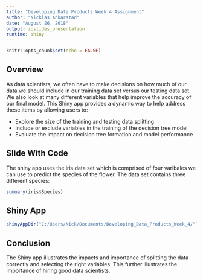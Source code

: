 ---
title: "Developing Data Products Week 4 Assignment"
author: "Nicklas Ankarstad"
date: "August 26, 2018"
output: ioslides_presentation
runtime: shiny
---

```{r setup, include=FALSE}
knitr::opts_chunk$set(echo = FALSE)
```

## Overview 

As data scientists, we often have to make decisions on how much of our data we should include in our training data set versus our testing data set. We also look at many different variables that help improve the accuracy of our final model. This Shiny app provides a dynamic way to help address these items by allowing users to: 

- Explore the size of the training and testing data splitting
- Include or exclude  variables in the training of the decision tree model
- Evaluate the impact on decision tree formation and model performance

## Slide With Code

The shiny app uses the iris data set which is comprised of four varibales we can use to predict the species of the flower. The data set contains three different species:

```{r}
summary(iris$Species)
```



## Shiny App

```{r iris, echo = FALSE}
shinyAppDir("C:/Users/Nick/Documents/Developing_Data_Products_Week_4/")
```

## Conclusion

The Shiny app illustrates the impacts and importance of splitting the data correctly and selecting the right variables. This further illustrates the importance of hiring good data scientists.


